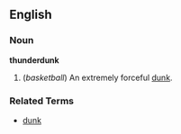 ==English==

===Noun===
'''thunderdunk'''

# (''basketball'') An extremely forceful [[dunk]].

===Related Terms===
*[[dunk]]